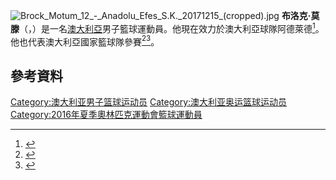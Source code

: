 [[File:Brock_Motum_12_-_Anadolu_Efes_S.K._20171215_(cropped).jpg|thumb]]
'''布洛克·莫滕'''（{{lang-en|'''Brock Motum'''}}，{{bd|1990年|10月16日}}）是一名[[澳大利亞|澳大利亞]]男子籃球運動員。他現在效力於澳大利亞球隊阿德萊德<ref>{{cite news|title=36ers Sign Brock Motum|url=http://www.adelaide36ers.com/article/id/6g91bdb6iqt31mwsn8lw75jsn|accessdate=3 November 2014|work=Adelaide36ers.com|publisher=NBL.com.au|date=3 November 2014|deadurl=yes|archiveurl=https://web.archive.org/web/20141103154407/http://www.adelaide36ers.com/article/id/6g91bdb6iqt31mwsn8lw75jsn|archivedate=2014年11月3日}}</ref>。他也代表澳大利亞國家籃球隊參賽<ref>{{cite web | last =  | first =  | title = Baynes and Motum to Compete in 2014 FIBA World Cup | work = wsucougars.com | date = 28 July 2014 | url = http://www.wsucougars.com/ViewArticle.dbml?DB_OEM_ID=30400&ATCLID=209602209 | accessdate = 28 July 2014 | deadurl = yes | archiveurl = https://web.archive.org/web/20140729064443/http://www.wsucougars.com/ViewArticle.dbml?DB_OEM_ID=30400&ATCLID=209602209 | archivedate = 2014年7月29日 }}</ref><ref>{{cite web | last =  | first =  | title = AIRBNB BOOMERS TEAM NAMED FOR 2014 FIBA BASKETBALL WORLD CUP | work = Basketball.net.au | date = 28 July 2014 | url = http://www.basketball.net.au/airbnb-boomers-team-named-2014-fiba-basketball-world-cup/ | accessdate = 28 July 2014 | archive-date = 2016-03-31 | archive-url = https://web.archive.org/web/20160331043446/http://www.basketball.net.au/airbnb-boomers-team-named-2014-fiba-basketball-world-cup/ | dead-url = no }}</ref>。

==參考資料==
{{Reflist}}

{{2016年夏季奧運會澳洲男子籃球陣容}}

{{Authority control}}
{{DEFAULTSORT:Motum, Brock}}
[[Category:澳大利亚男子篮球运动员|Category:澳大利亚男子篮球运动员]]
[[Category:澳大利亚奥运篮球运动员|Category:澳大利亚奥运篮球运动员]]
[[Category:2016年夏季奧林匹克運動會籃球運動員|Category:2016年夏季奧林匹克運動會籃球運動員]]